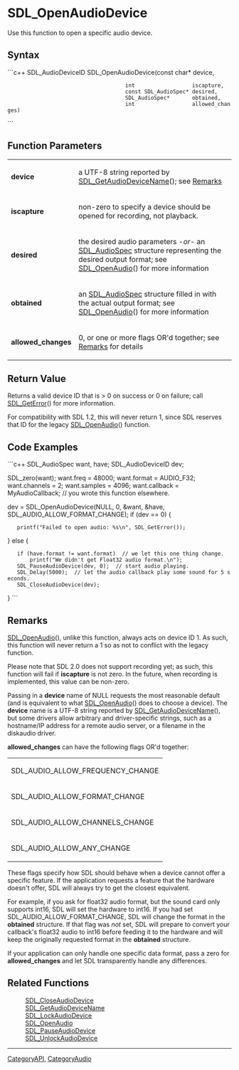 <!-- pragma section-numbers off -->
<!-- pragma disable-camelcase -->

= SDL_OpenAudioDevice =
Use this function to open a specific audio device.


== Syntax ==
```c++
SDL_AudioDeviceID SDL_OpenAudioDevice(const char*          device,
                                      int                  iscapture,
                                      const SDL_AudioSpec* desired,
                                      SDL_AudioSpec*       obtained,
                                      int                  allowed_changes)
```

== Function Parameters ==
{|
|'''device'''
|a UTF-8 string reported by [[SDL_GetAudioDeviceName]](); see [[#device|Remarks]]
|-
|'''iscapture'''
|non-zero to specify a device should be opened for recording, not playback.
|-
|'''desired'''
|the desired audio parameters ''-or-'' an [[SDL_AudioSpec]] structure representing the desired output format; see [[SDL_OpenAudio]]() for more information
|-
|'''obtained'''
|an [[SDL_AudioSpec]] structure filled in with the actual output format; see [[SDL_OpenAudio]]() for more information
|-
|'''allowed_changes'''
|0, or one or more flags OR'd together; see [[#allowed|Remarks]] for details
|}

== Return Value ==
Returns a valid device ID that is > 0 on success or 0 on failure; call [[SDL_GetError]]() for more information. 

For compatibility with SDL 1.2, this will never return 1, since SDL reserves that ID for the legacy [[SDL_OpenAudio|SDL_OpenAudio]]() function.

== Code Examples ==
```c++
SDL_AudioSpec want, have;
SDL_AudioDeviceID dev;

SDL_zero(want);
want.freq = 48000;
want.format = AUDIO_F32;
want.channels = 2;
want.samples = 4096;
want.callback = MyAudioCallback;  // you wrote this function elsewhere.

dev = SDL_OpenAudioDevice(NULL, 0, &want, &have, SDL_AUDIO_ALLOW_FORMAT_CHANGE);
if (dev == 0) {
    printf("Failed to open audio: %s\n", SDL_GetError());
} else {
    if (have.format != want.format)  // we let this one thing change.
        printf("We didn't get Float32 audio format.\n");
    SDL_PauseAudioDevice(dev, 0);  // start audio playing.
    SDL_Delay(5000);  // let the audio callback play some sound for 5 seconds.
    SDL_CloseAudioDevice(dev);
}
```

== Remarks ==
[[SDL_OpenAudio]](), unlike this function, always acts on device ID 1. As such, this function will never return a 1 so as not to conflict with the legacy function.

Please note that SDL 2.0 does not support recording yet; as such, this function will fail if '''iscapture''' is not zero. In the future, when recording is implemented, this value can be non-zero.

<span id="device"></span> Passing in a '''device''' name of NULL requests the most reasonable default (and is equivalent to what [[SDL_OpenAudio]]() does to choose a device).
The '''device''' name is a UTF-8 string reported by [[SDL_GetAudioDeviceName]](), but some drivers allow arbitrary and driver-specific strings, such as a hostname/IP address for a remote audio server, or a filename in the diskaudio driver.

<span id="allowed"></span> '''allowed_changes''' can have the following flags OR'd together:
{|
|SDL_AUDIO_ALLOW_FREQUENCY_CHANGE
|-
|SDL_AUDIO_ALLOW_FORMAT_CHANGE
|-
|SDL_AUDIO_ALLOW_CHANNELS_CHANGE
|-
|SDL_AUDIO_ALLOW_ANY_CHANGE
|}

These flags specify how SDL should behave when a device cannot offer a specific feature. If the application requests a feature that the hardware doesn't offer, SDL will always try to get the closest equivalent.

For example, if you ask for float32 audio format, but the sound card only supports int16, SDL will set the hardware to int16. If you had set SDL_AUDIO_ALLOW_FORMAT_CHANGE, SDL will change the format in the '''obtained''' structure. If that flag was ''not'' set, SDL will prepare to convert your callback's float32 audio to int16 before feeding it to the hardware and will keep the originally requested format in the '''obtained''' structure.

If your application can only handle one specific data format, pass a zero for '''allowed_changes''' and let SDL transparently handle any differences.

== Related Functions ==
:[[SDL_CloseAudioDevice]]
:[[SDL_GetAudioDeviceName]]
:[[SDL_LockAudioDevice]]
:[[SDL_OpenAudio]]
:[[SDL_PauseAudioDevice]]
:[[SDL_UnlockAudioDevice]]

----
[[CategoryAPI]], [[CategoryAudio]]
